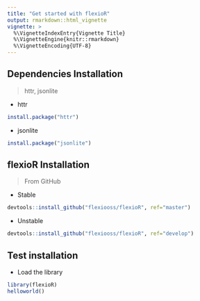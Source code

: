 ```yaml
---
title: "Get started with flexioR"
output: rmarkdown::html_vignette
vignette: >
  %\VignetteIndexEntry{Vignette Title}
  %\VignetteEngine{knitr::rmarkdown}
  %\VignetteEncoding{UTF-8}
---
```


## Dependencies Installation
> httr, jsonlite

* httr
```R
install.package("httr")
```
* jsonlite
```R
install.package("jsonlite")
```

## flexioR Installation  
> From GitHub  

* Stable  
```R
devtools::install_github("flexiooss/flexioR", ref="master")
```
* Unstable  
```R
devtools::install_github("flexiooss/flexioR", ref="develop")
```

## Test installation  
* Load the library
```R
library(flexioR)  
helloworld()
```
